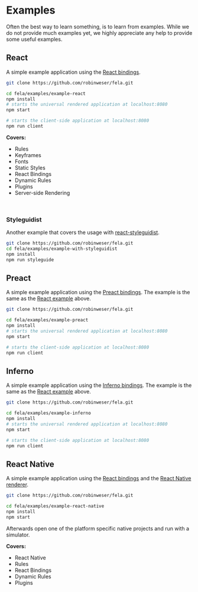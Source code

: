 # Examples

Often the best way to learn something, is to learn from examples.
While we do not provide much examples yet, we highly appreciate any help to provide some useful examples.

## React

A simple example application using the [React bindings](https://github.com/robinweser/fela/tree/master/packages/react-fela).

```bash
git clone https://github.com/robinweser/fela.git

cd fela/examples/example-react
npm install
# starts the universal rendered application at localhost:8080
npm start

# starts the client-side application at localhost:8080
npm run client
```

**Covers:**

- Rules
- Keyframes
- Fonts
- Static Styles
- React Bindings
- Dynamic Rules
- Plugins
- Server-side Rendering

<br />

### Styleguidist

Another example that covers the usage with [react-styleguidist](https://github.com/styleguidist/react-styleguidist).

```bash
git clone https://github.com/robinweser/fela.git
cd fela/examples/example-with-styleguidist
npm install
npm run styleguide
```

## Preact

A simple example application using the [Preact bindings](https://github.com/robinweser/fela/tree/master/packages/preact-fela).
The example is the same as the [React example](#react) above.

```bash
git clone https://github.com/robinweser/fela.git

cd fela/examples/example-preact
npm install
# starts the universal rendered application at localhost:8080
npm start

# starts the client-side application at localhost:8080
npm run client
```

## Inferno

A simple example application using the [Inferno bindings](https://github.com/robinweser/fela/tree/master/packages/inferno-fela).
The example is the same as the [React example](#react) above.

```bash
git clone https://github.com/robinweser/fela.git

cd fela/examples/example-inferno
npm install
# starts the universal rendered application at localhost:8080
npm start

# starts the client-side application at localhost:8080
npm run client
```

## React Native

A simple example application using the [React bindings](https://github.com/robinweser/fela/tree/master/packages/react-fela) and the [React Native renderer](api/fela-native/renderer).

```bash
git clone https://github.com/robinweser/fela.git

cd fela/examples/example-react-native
npm install
npm start
```

Afterwards open one of the platform specific native projects and run with a simulator.

**Covers:**

- React Native
- Rules
- React Bindings
- Dynamic Rules
- Plugins
